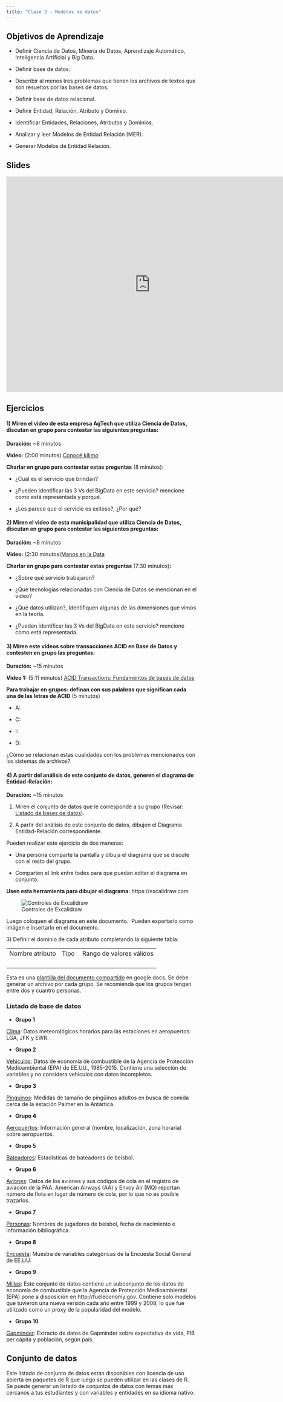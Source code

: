 ```yaml
---
title: "Clase 2 - Modelos de datos"
---
```


## Objetivos de Aprendizaje

-   Definir Ciencia de Datos, Minería de Datos, Aprendizaje Automático, Inteligencia Artificial y Big Data.

-   Definir base de datos.

-   Describir al menos tres problemas que tienen los archivos de textos que son resueltos por las bases de datos.

-   Definir base de datos relacional.

-   Definir Entidad, Relación, Atributo y Dominio.

-   Identificar Entidades, Relaciones, Atributos y Dominios.

-   Analizar y leer Modelos de Entidad Relación (MER).

-   Generar Modelos de Entidad Relación.

## Slides

<iframe src="https://docs.google.com/presentation/d/1hK34H55hKRaG8tn9LJ-AEayV2t9n3FVU1FBiP210Du0/embed?start=false&amp;loop=false&amp;delayms=3000" frameborder="0" width="760" height="569" allowfullscreen="true" mozallowfullscreen="true" webkitallowfullscreen="true">

</iframe>

## Ejercicios

#### 1) Miren el video de esta empresa AgTech que utiliza Ciencia de Datos, discutan en grupo para contestar las siguientes preguntas:

**Duración:** \~8 minutos

**Video:** (2:00 minutos) [Conocé kilimo](https://youtu.be/4lwa-6Li6t8)

**Charlar en grupo para contestar estas preguntas** (8 minutos):

-   ¿Cuál es el servicio que brindan? 

-   ¿Pueden identificar las 3 Vs del BigData en este servicio? mencione como está representada y porqué.

-   ¿Les parece que el servicio es exitoso?, ¿Por qué?\

#### 2) Miren el video de esta municipalidad que utiliza Ciencia de Datos, discutan en grupo para contestar las siguientes preguntas:

**Duración:** \~8 minutos

**Video:** (2:30 minutos)[Manos en la Data](https://www.youtube.com/watch?v=_s7YOkX6C2Y)

**Charlar en grupo para contestar estas preguntas** (7:30 minutos)**:**

-   ¿Sobre qué servicio trabajaron? 

-   ¿Qué tecnologías relacionadas con Ciencia de Datos se mencionan en el video? 

-   ¿Qué datos utilizan?, Identifiquen algunas de las dimensiones que vimos en la teoría.

-   ¿Pueden identificar las 3 Vs del BigData en este servicio? mencione como está representada.

#### 3) Miren este videos sobre transacciones ACID en Base de Datos y contesten en grupo las preguntas:

**Duración:** \~15 minutos

**Video 1:** (5:11 minutos) [ACID Transactions: Fundamentos de bases de datos](https://www.youtube.com/watch?v=0tAqp3w_K2o)

**Para trabajar en grupos: definan con sus palabras que significan cada una de las letras de ACID** (5 minutos)

-   A:

-   C:

-   I:

-   D:

¿Cómo se relacionan estas cualidades con los problemas mencionados con los sistemas de archivos? 

#### 4) A partir del análisis de este conjunto de datos, generen el diagrama de Entidad-Relación:

**Duración:** \~15 minutos

1.  Miren el conjunto de datos que le corresponde a su grupo (Revisar: [Listado de bases de datos](#listado-de-base-de-datos)).

2.  A partir del análisis de este conjunto de datos, dibujen el Diagrama Entidad-Relación correspondiente.

Pueden realizar este ejercicio de dos maneras:

-   Una persona comparte la pantalla y dibuja el diagrama que se discute con el resto del grupo.

-   Comparten el link entre todes para que puedan editar el diagrama en conjunto.

**Usen esta herramienta para dibujar el diagrama:** https://excalidraw.com

![Controles de Excalidraw](img/excalidraw.png){fig-alt="Pantalla de Excalidraw.  Arriba a la izquierda se marca el ícono para compartir y poder editar en grupo el diagrama (es el quinto y último icono en el menú).  También se marca el ícono para exportar el diagrama a una imagen (es el cuarto icono en el menú)"}

Luego coloquen el diagrama en este documento.  Pueden exportarlo como imágen e insertarlo en el documento.

3\) Definir el dominio de cada atributo completando la siguiente tabla:

|                 |       |                          |
|-----------------|-------|--------------------------|
| Nombre atributo | Tipo  | Rango de valores válidos |
|                 |       |                          |
|                 |       |                          |
|                 |       |                          |
|                 |       |                          |

::: callout-tip
Esta es una [plantilla del documento compartido](https://docs.google.com/document/d/1rTH3FnmbZkwT_-coW5vAXWghGWSttn5KowWSYftVRUc/edit?usp=sharing) en google docs. Se debe generar un archivo por cada grupo. Se recomienda que los grupos tengan entre dos y cuantro personas.
:::

### Listado de base de datos {#listado-de-base-de-datos}

-   **Grupo 1**

[Clima](https://drive.google.com/file/d/12s-769RMbqlYMJLT3jyiQJQQuElLhW81/view?usp=sharing): Datos meteorológicos horarios para las estaciones en aeropuertos: LGA, JFK y EWR.

-   **Grupo 2**

[Vehículos](https://drive.google.com/file/d/1BeWbefWcOWQSjO4toHVoaGh0o_lGX1rr/view?usp=sharing): Datos de economía de combustible de la Agencia de Protección Medioambiental (EPA) de EE.UU., 1985-2015. Contiene una selección de variables y no considera vehículos con datos incompletos.

-   **Grupo 3**

[Pinguinos](https://drive.google.com/file/d/1KKHJ2XBSWhxAyvupu19U283bYyx8LVCP/view?usp=sharing): Medidas de tamaño de pingüinos adultos en busca de comida cerca de la estación Palmer en la Antártica.

-   **Grupo 4**

[Aeropuertos](https://drive.google.com/file/d/1lM0qcLfCqKZBs_4bLOF6D6hfSWEX88is/view?usp=sharing): Información general (nombre, localización, zona horaria) sobre aeropuertos.

-   **Grupo 5**

[Bateadores](https://drive.google.com/file/d/1eHLF-SbEe-GsKZ1eWDACzjtE4WmXsG1a/view?usp=sharing): Estadísticas de bateadores de beisbol.

-   **Grupo 6**

[Aviones](https://drive.google.com/file/d/1YEOfQARhCyS7LkkaXSrREDqyfHkXyG6B/view?usp=sharing): Datos de los aviones y sus códigos de cola en el registro de aviación de la FAA. American Airways (AA) y Envoy Air (MQ) reportan número de flota en lugar de número de cola, por lo que no es posible trazarlos.

-   **Grupo 7**

[Personas](https://drive.google.com/file/d/1NZjpquj96Ay7gh9FSd6ML8cUJh3lU_mq/view?usp=sharing): Nombres de jugadores de beisbol, fecha de nacimiento e información bibliográfica.

-   **Grupo 8**

[Encuesta](https://drive.google.com/file/d/1HUMHZX_WOOiP2k8QBgF9DA1m1o_jN--0/view?usp=sharing): Muestra de variables categóricas de la Encuesta Social General de EE.UU.

-   **Grupo 9**

[Millas](https://drive.google.com/file/d/13QMhiIwWHSwJRGRF_OVC6BPEFqiEXAkH/view?usp=sharing): Este conjunto de datos contiene un subconjunto de los datos de economía de combustible que la Agencia de Protección Medioambiental (EPA) pone a disposición en http://fueleconomy.gov. Contiene solo modelos que tuvieron una nueva versión cada año entre 1999 y 2008, lo que fue utilizado como un proxy de la popularidad del modelo.

-   **Grupo 10**

[Gapminder](https://drive.google.com/file/d/1TGP8NNYz6-tuaIhvv_QTYJ6eSEJyE2fr/view?usp=sharing): Extracto de datos de Gapminder sobre expectativa de vida, PIB per cápita y población, según país.

::: callout-tip
## Conjunto de datos
Este listado de conjunto de datos están disponibles con licencia de uso abierta en paquetes de R que luego se pueden utilizar en las clases de R.  
Se puede generar un listado de conjuntos de datos con temas más cercanos a tus estudiantes y con variables y entidades en su idioma nativo.
:::
